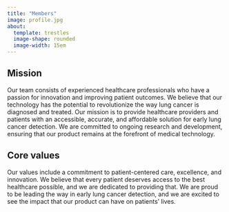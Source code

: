 ```yaml
---
title: "Members"
image: profile.jpg
about:
  template: trestles
  image-shape: rounded
  image-width: 15em 
---
```


## Mission

Our team consists of experienced healthcare professionals who have a passion for innovation and improving patient outcomes. We believe that our technology has the potential to revolutionize the way lung cancer is diagnosed and treated. Our mission is to provide healthcare providers and patients with an accessible, accurate, and affordable solution for early lung cancer detection. We are committed to ongoing research and development, ensuring that our product remains at the forefront of medical technology.

## Core values

Our values include a commitment to patient-centered care, excellence, and innovation. We believe that every patient deserves access to the best healthcare possible, and we are dedicated to providing that. We are proud to be leading the way in early lung cancer detection, and we are excited to see the impact that our product can have on patients' lives.
